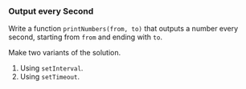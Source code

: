 ### Output every Second

Write a function `printNumbers(from, to)` that
outputs a number every second, starting from
`from` and ending with `to`.

Make two variants of the solution.

1. Using `setInterval`.
2. Using `setTimeout`.
